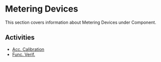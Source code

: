 # Metering Devices

This section covers information about Metering Devices under Component.

## Activities

- [Acc. Calibration](/docs/component/metering-devices/acc-calibration)
- [Func. Verif.](/docs/component/metering-devices/func-verif)
